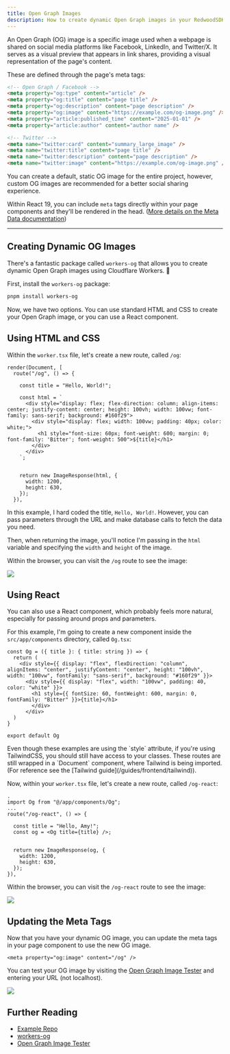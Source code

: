 ```yaml
---
title: Open Graph Images
description: How to create dynamic Open Graph images in your RedwoodSDK project
---
```



An Open Graph (OG) image is a specific image used when a webpage is shared on social media platforms like Facebook, LinkedIn, and Twitter/X. It serves as a visual preview that appears in link shares, providing a visual representation of the page's content.

These are defined through the page's meta tags:

```html
<!-- Open Graph / Facebook -->
<meta property="og:type" content="article" />
<meta property="og:title" content="page title" />
<meta property="og:description" content="page description" />
<meta property="og:image" content="https://example.com/og-image.png" />
<meta property="article:published_time" content="2025-01-01" />
<meta property="article:author" content="author name" />

<!-- Twitter -->
<meta name="twitter:card" content="summary_large_image" />
<meta name="twitter:title" content="page title" />
<meta name="twitter:description" content="page description" />
<meta name="twitter:image" content="https://example.com/og-image.png" />
```

You can create a default, static OG image for the entire project, however, custom OG images are recommended for a better social sharing experience.

Within React 19, you can include `meta` tags directly within your page components and they'll be rendered in the head. ([More details on the Meta Data documentation](/guides/frontend/metadata/))

---

## Creating Dynamic OG Images

There's a fantastic package called `workers-og` that allows you to create dynamic Open Graph images using Cloudflare Workers. 🙌

First, install the `workers-og` package:

```bash
pnpm install workers-og
```

Now, we have two options. You can use standard HTML and CSS to create your Open Graph image, or you can use a React component.

## Using HTML and CSS

Within the `worker.tsx` file, let's create a new route, called `/og`:

```tsx title="src/worker.tsx" {"1. Defined a Title": 3} {"2. Set up the HTML": 5} {"3. Return the Image": 14}
render(Document, [
  route("/og", () => {

    const title = "Hello, World!";

    const html = `
      <div style="display: flex; flex-direction: column; align-items: center; justify-content: center; height: 100vh; width: 100vw; font-family: sans-serif; background: #160f29">
        <div style="display: flex; width: 100vw; padding: 40px; color: white;">
          <h1 style="font-size: 60px; font-weight: 600; margin: 0; font-family: 'Bitter'; font-weight: 500">${title}</h1>
        </div>
      </div>
    `;


    return new ImageResponse(html, {
      width: 1200,
      height: 630,
    });
  }),
```

In this example, I hard coded the title, `Hello, World!`. However, you can pass parameters through the URL and make database calls to fetch the data you need.

Then, when returning the image, you'll notice I'm passing in the `html` variable and specifying the `width` and `height` of the image.

Within the browser, you can visit the `/og` route to see the image:

![](./images/og-html-example.png)

## Using React

You can also use a React component, which probably feels more natural, especially for passing around props and parameters.

For this example, I'm going to create a new component inside the `src/app/components` directory, called `Og.tsx`:

```tsx title="src/app/components/Og.tsx"
const Og = ({ title }: { title: string }) => {
  return (
    <div style={{ display: "flex", flexDirection: "column", alignItems: "center", justifyContent: "center", height: "100vh", width: "100vw", fontFamily: "sans-serif", background: "#160f29" }}>
      <div style={{ display: "flex", width: "100vw", padding: 40, color: "white" }}>
        <h1 style={{ fontSize: 60, fontWeight: 600, margin: 0, fontFamily: "Bitter" }}>{title}</h1>
        </div>
      </div>
  )
}

export default Og
```

<Aside title="Using TailwindCSS" type="note">
Even though these examples are using the `style` attribute, if you're using TailwindCSS, you should still have access to your classes. These routes are still wrapped in a `Document` component, where Tailwind is being imported. (For reference see the [Tailwind guide](/guides/frontend/tailwind)).
</Aside>

Now, within your `worker.tsx` file, let's create a new route, called `/og-react`:

```tsx title="src/worker.tsx" {"1. Import the Og Component": 1} {"2. Pass in the Title": 5} {"3. Return the Image": 9}
.
import Og from "@/app/components/Og";
...
route("/og-react", () => {

  const title = "Hello, Amy!";
  const og = <Og title={title} />;


  return new ImageResponse(og, {
    width: 1200,
    height: 630,
  });
}),
```

Within the browser, you can visit the `/og-react` route to see the image:

![](./images/og-react-example.png)

## Updating the Meta Tags

Now that you have your dynamic OG image, you can update the meta tags in your page component to use the new OG image.

```tsx title="src/app/pages/Home.tsx"
<meta property="og:image" content="/og" />
```

You can test your OG image by visiting the [Open Graph Image Tester](https://www.opengraph.xyz/) and entering your URL (not localhost).

![](./images/opengraph-xyz.png)

## Further Reading

- [Example Repo](https://github.com/ahaywood/og-kitchen)
- [workers-og](https://github.com/kvnang/workers-og/tree/main)
- [Open Graph Image Tester](https://www.opengraph.xyz/)
